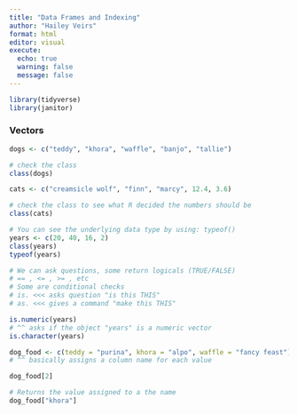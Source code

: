 ```yaml
---
title: "Data Frames and Indexing"
author: "Hailey Veirs"
format: html
editor: visual
execute: 
  echo: true
  warning: false
  message: false
---
```


```r
library(tidyverse)
library(janitor)
```

### Vectors

```r
dogs <- c("teddy", "khora", "waffle", "banjo", "tallie")

# check the class
class(dogs)

```

```r
cats <- c("creamsicle wolf", "finn", "marcy", 12.4, 3.6)

# check the class to see what R decided the numbers should be
class(cats)
```

```r
# You can see the underlying data type by using: typeof()
years <- c(20, 40, 16, 2)
class(years)
typeof(years)
```

```r
# We can ask questions, some return logicals (TRUE/FALSE)
# == , <= , >= , etc
# Some are conditional checks
# is. <<< asks question "is this THIS"
# as. <<< gives a command "make this THIS"

is.numeric(years)
# ^^ asks if the object "years" is a numeric vector
is.character(years)
```

```r
dog_food <- c(teddy = "purina", khora = "alpo", waffle = "fancy feast")
# ^^ basically assigns a column name for each value

dog_food[2]

# Returns the value assigned to a the name
dog_food["khora"]
```


